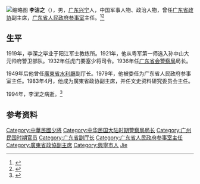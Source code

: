 [[File:李潔之.jpg|缩略图]]
'''李洁之'''（{{bd|1900年||1994年|}}），男，[[广东|广东]][[兴宁县|兴宁]]人，中国军事人物、政治人物，曾任[[广东省政协|广东省政协]]副主席，[[广东省人民政府参事室|广东省人民政府参事室]]主任。<ref>{{Cite book|title=中华人民共和国职官志|author=何虎生, 李耀东, 向常福主编|publisher=中国社会出版社|year=2003|isbn=9787800883934|location=北京|pages=}}</ref><ref>{{Cite web|title=李洁之与广东文史研究|url=http://www.gzzxws.gov.cn/gxsl/zts/rwcq/201305/t20130508_31188.htm|accessdate=2020-09-24|work=广州文史}}</ref>

== 生平 ==
1919年，李潔之毕业于阳江军士教练所。1921年，他从粤军第一师选入孙中山大元帅府警卫部队。1932年任虎门要塞少将司令。1936年任[[廣州市公安局|广东省会警察局]]局长。

1949年后他曾任[[廣東省水利廳|廣東省水利廳]]副厅长。1979年，他被委任为广东省人民政府参事室主任。1983年4月，他成为廣東省政协副主席，并任文史资料研究委员会主任。

1994年，李潔之病逝。<ref>{{Cite web|title=李洁之先生后人向我馆捐赠手稿及藏书|url=https://link.zslib.com.cn/TempletPage_Detail/Detail_NewsReport_3247.html|accessdate=2021-03-08|work=广东省立中山图书馆}}</ref>

== 参考资料 ==
{{reflist}}

{{中华人民共和国官员小作品}}
{{Authority control}}
{{DEFAULTSORT:Li李}}
[[Category:中華民國少將|Category:中華民國少將]]
[[Category:中华民国大陆时期警察局局长|Category:中华民国大陆时期警察局局长]]
[[Category:广州民国时期官员|Category:广州民国时期官员]]
[[Category:广东省副厅长|Category:广东省副厅长]]
[[Category:广东省人民政府参事室主任|Category:广东省人民政府参事室主任]]
[[Category:廣東省政協副主席|Category:廣東省政協副主席]]
[[Category:興寧市人|Category:興寧市人]]
[[Category:李姓|Jie]]